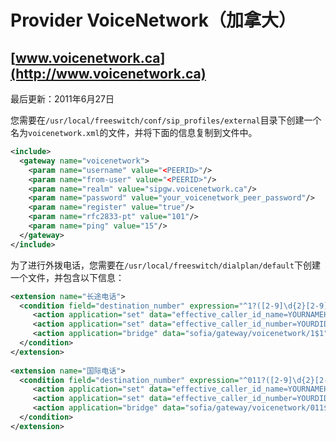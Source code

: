 # Provider VoiceNetwork（加拿大）

## [www.voicenetwork.ca](http://www.voicenetwork.ca)

最后更新：2011年6月27日

您需要在`/usr/local/freeswitch/conf/sip_profiles/external`目录下创建一个名为`voicenetwork.xml`的文件，并将下面的信息复制到文件中。

```xml
<include>
  <gateway name="voicenetwork">
    <param name="username" value="<PEERID>"/>
    <param name="from-user" value="<PEERID>"/>
    <param name="realm" value="sipgw.voicenetwork.ca"/>
    <param name="password" value="your_voicenetwork_peer_password"/>
    <param name="register" value="true"/>
    <param name="rfc2833-pt" value="101"/>
    <param name="ping" value="15"/>
  </gateway>
</include>
```

为了进行外拨电话，您需要在`/usr/local/freeswitch/dialplan/default`下创建一个文件，并包含以下信息：

```xml
<extension name="长途电话">
  <condition field="destination_number" expression="^1?([2-9]\d{2}[2-9]\d{6})$">
     <action application="set" data="effective_caller_id_name=YOURNAMEHERE"/>
     <action application="set" data="effective_caller_id_number=YOURDIDHERE"/>
     <action application="bridge" data="sofia/gateway/voicenetwork/1$1"/>
  </condition>
</extension>
 
<extension name="国际电话">
  <condition field="destination_number" expression="^011?([2-9]\d{2}[2-9]\d{6})$">
     <action application="set" data="effective_caller_id_name=YOURNAMEHERE"/>
     <action application="set" data="effective_caller_id_number=YOURDIDHERE"/>
     <action application="bridge" data="sofia/gateway/voicenetwork/011$1"/>
  </condition>
</extension>
```